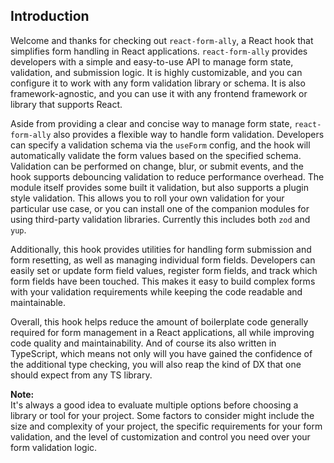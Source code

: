 ## Introduction

Welcome and thanks for checking out `react-form-ally`, a React hook that simplifies form handling in React applications.
`react-form-ally` provides developers with a simple and easy-to-use API to manage form state, validation, and
submission logic. It is highly customizable, and you can configure it to work with any form validation library or
schema. It is also framework-agnostic, and you can use it with any frontend framework or library that supports React.

Aside from providing a clear and concise way to manage form state, `react-form-ally` also provides a flexible way
to handle form validation. Developers can specify a validation schema via the `useForm` config, and the hook will
automatically validate the form values based on the specified schema. Validation can be performed on change, blur,
or submit events, and the hook supports debouncing validation to reduce performance overhead. The module itself
provides some built it validation, but also supports a plugin style validation. This allows you to roll your own
validation for your particular use case, or you can install one of the companion modules for using third-party validation
libraries. Currently this includes both `zod` and `yup`.

Additionally, this hook provides utilities for handling form submission and form resetting, as well as managing individual
form fields. Developers can easily set or update form field values, register form fields, and track which form fields
have been touched. This makes it easy to build complex forms with your validation requirements while keeping the code
readable and maintainable.

Overall, this hook helps reduce the amount of boilerplate code generally required for form management in a React
applications, all while improving code quality and maintainability. And of course its also written in TypeScript,
which means not only will you have gained the confidence of the additional type checking, you will also reap the
kind of DX that one should expect from any TS library.

**Note:**<br/>
It's always a good idea to evaluate multiple options before choosing a library or tool for your project.
Some factors to consider might include the size and complexity of your project, the specific requirements for your
form validation, and the level of customization and control you need over your form validation logic.
